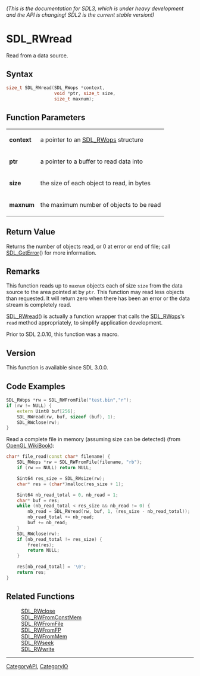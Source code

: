 ====== (This is the documentation for SDL3, which is under heavy development and the API is changing! SDL2 is the current stable version!) ======
= SDL_RWread =

Read from a data source.

== Syntax ==

<syntaxhighlight lang='c'>
size_t SDL_RWread(SDL_RWops *context,
                  void *ptr, size_t size,
                  size_t maxnum);
</syntaxhighlight>

== Function Parameters ==

{|
|'''context'''
|a pointer to an [[SDL_RWops]] structure
|-
|'''ptr'''
|a pointer to a buffer to read data into
|-
|'''size'''
|the size of each object to read, in bytes
|-
|'''maxnum'''
|the maximum number of objects to be read
|}

== Return Value ==

Returns the number of objects read, or 0 at error or end of file; call
[[SDL_GetError]]() for more information.

== Remarks ==

This function reads up to <code>maxnum</code> objects each of size
<code>size</code> from the data source to the area pointed at by
<code>ptr</code>. This function may read less objects than requested. It
will return zero when there has been an error or the data stream is
completely read.

[[SDL_RWread]]() is actually a function wrapper that calls the
[[SDL_RWops]]'s <code>read</code> method appropriately, to simplify
application development.

Prior to SDL 2.0.10, this function was a macro.

== Version ==

This function is available since SDL 3.0.0.

== Code Examples ==

<syntaxhighlight lang='c++'>
SDL_RWops *rw = SDL_RWFromFile("test.bin","r");
if (rw != NULL) {
    extern Uint8 buf[256];
    SDL_RWread(rw, buf, sizeof (buf), 1);
    SDL_RWclose(rw);
}
</syntaxhighlight>

Read a complete file in memory (assuming size can be detected) (from [https://gitlab.com/wikibooks-opengl/modern-tutorials/blob/master/common-sdl2/shader_utils.cpp OpenGL WikiBook]):
<syntaxhighlight lang='c++'>
char* file_read(const char* filename) {
	SDL_RWops *rw = SDL_RWFromFile(filename, "rb");
	if (rw == NULL) return NULL;

	Sint64 res_size = SDL_RWsize(rw);
	char* res = (char*)malloc(res_size + 1);

	Sint64 nb_read_total = 0, nb_read = 1;
	char* buf = res;
	while (nb_read_total < res_size && nb_read != 0) {
		nb_read = SDL_RWread(rw, buf, 1, (res_size - nb_read_total));
		nb_read_total += nb_read;
		buf += nb_read;
	}
	SDL_RWclose(rw);
	if (nb_read_total != res_size) {
		free(res);
		return NULL;
	}

	res[nb_read_total] = '\0';
	return res;
}
</syntaxhighlight>

== Related Functions ==

:[[SDL_RWclose]]
:[[SDL_RWFromConstMem]]
:[[SDL_RWFromFile]]
:[[SDL_RWFromFP]]
:[[SDL_RWFromMem]]
:[[SDL_RWseek]]
:[[SDL_RWwrite]]

----
[[CategoryAPI]], [[CategoryIO]]


